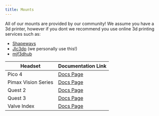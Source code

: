 ```yaml
---
title: Mounts
---
```


All of our mounts are provided by our community! We assume you have a 3d printer, however if you dont we recommend you use online 3d printing services such as: 
- [Shapeways](https://www.shapeways.com/)
- [Jlc3dp](https://jlc3dp.com/)  (we personally use this!)
- [mjf3dhub](https://www.mjf3dhub.com/)


| Headset | Documentation Link |
|---------|--------------------|
| Pico 4 | [Docs Page](Mounts/pico4) |
| Pimax Vision Series | [Docs Page](Mounts/pimaxvisionseries) |
| Quest 2 | [Docs Page](Mounts/quest2) |
| Quest 3 | [Docs Page](Mounts/quest3) |
| Valve Index | [Docs Page](Mounts/valveIndex) |
